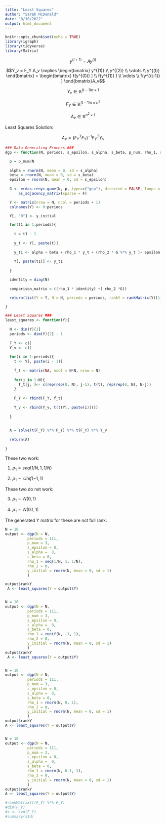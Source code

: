 ```yaml
---
title: "Least Squares"
author: "Sarah McDonald"
date: "8/10/2022"
output: html_document
---
```


```r
knitr::opts_chunk$set(echo = TRUE)
library(igraph)
library(tidyverse)
library(Matrix)
```




$$y^{(t + 1)} = A y^{(t)}$$


$$Y_v = F_Y A_v \implies \begin{bmatrix}
 y^{(1)} \\
  y^{(2)} \\
  \vdots \\
   y^{(t)}
\end{bmatrix} = \begin{bmatrix}
 f(y^{(0)} ) \\
  f(y^{(1)} ) \\
  \vdots \\
   f(y^{(t-1)} )
\end{bmatrix}A_v$$


$$Y_v \in \mathbb{R}^{(t-1)n \times 1}$$

$$F_Y \in \mathbb{R}^{(t-1)n \times n^2}$$

$$A_v \in \mathbb{R}^{n^2 \times 1}$$

Least Squares Solution:

$$A_v  = (F_Y^T F_Y)^{-1}F_Y^T Y_v$$


```r
### Data Generating Process ###
dgp <- function(N, periods, s_epsilon, s_alpha, s_beta, p_num, rho_1, rho_2, y_initial){

  p = p_num/N
  
  alpha = rnorm(N, mean = 0, sd = s_alpha)
  beta = rnorm(N, mean = 0, sd = s_beta)
  epsilon = rnorm(N, mean = 0, sd = s_epsilon)
  
  G <- erdos.renyi.game(N, p, type=c("gnp"), directed = FALSE, loops = F) %>%
      as_adjacency_matrix(sparse = F)

  Y <- matrix(nrow = N, ncol = periods + 1)
  colnames(Y) <- 0:periods

  Y[, "0"] <- y_initial

  for(t1 in 1:periods){
    
    t = t1 - 1
    
    y_t <- Y[, paste(t)]
    
    y_t1 <- alpha + beta + rho_1 * y_t + (rho_2 * G %*% y_t )+ epsilon
    
    Y[, paste(t1)] <- y_t1
    
  }

  identity = diag(N)
  
  comparison_matrix = ((rho_1 * identity) +( rho_2 *G))

  return(list(Y = Y, N = N, periods = periods, rankY = rankMatrix(Y)[1]))

}
```

```r
### Least Squares ###
least_squares <- function(Y){
  
  N <- dim(Y)[1]
  periods <- dim(Y)[2] - 1
  
  F_Y <- c()
  Y_v <- c()
  
  for(i in 1:periods){
    t <- Y[, paste(i - 1)]
    
    f_t <- matrix(NA, ncol = N*N, nrow = N)
    
    for(j in 1:N){
      f_t[j, ]<- c(rep(rep(0, N), j-1), t(t), rep(rep(0, N), N-j))
    }
    
    F_Y <- rbind(F_Y, f_t)
  
    Y_v <- rbind(Y_v, t(t(Y[, paste(i)])))
  
  }
  
  
  A = solve(t(F_Y) %*% F_Y) %*% t(F_Y) %*% Y_v
  
  return(A)
  
}

```


These two work:

1) $\rho_1  = seq(1/N, 1, 1/N)$

2) $\rho_1  \sim Unif(-1, 1)$


These two do not work:

3) $\rho_1  \sim N(0, 1)$

4) $\rho_1  \sim N(0.1, 1)$

The generated Y matrix for these are not full rank.





```r
N = 10
output <- dgp(N = N, 
          periods = 111, 
          p_num = 3, 
          s_epsilon = 0, 
          s_alpha =  0, 
          s_beta = 0, 
          rho_1 = seq(1/N, 1, 1/N), 
          rho_2 = 0, 
          y_initial = rnorm(N, mean = 0, sd = 1)
          )

output$rankY
 A <- least_squares(Y = output$Y)


N = 10
output <- dgp(N = N, 
          periods = 111, 
          p_num = 3, 
          s_epsilon = 0, 
          s_alpha =  0, 
          s_beta = 0, 
          rho_1 = runif(N, -1, 1), 
          rho_2 = 0, 
          y_initial = rnorm(N, mean = 0, sd = 1)
          )
output$rankY
 A <- least_squares(Y = output$Y)


N = 10
output <- dgp(N = N, 
          periods = 111, 
          p_num = 3, 
          s_epsilon = 0, 
          s_alpha =  0, 
          s_beta = 0, 
          rho_1 = rnorm(N, 0, 1), 
          rho_2 = 0, 
          y_initial = rnorm(N, mean = 0, sd = 1)
          )
output$rankY
A <- least_squares(Y = output$Y)


N = 10
output <- dgp(N = N, 
          periods = 111, 
          p_num = 3, 
          s_epsilon = 0, 
          s_alpha =  0, 
          s_beta = 0, 
          rho_1 = rnorm(N, 0.1, 1), 
          rho_2 = 0, 
          y_initial = rnorm(N, mean = 0, sd = 1)
          )
output$rankY
A <- least_squares(Y = output$Y)
```

















```r
#rankMatrix(t(F_Y) %*% F_Y)
#dim(F_Y)
#s <- svd(F_Y)
#summary(s$d)
```










